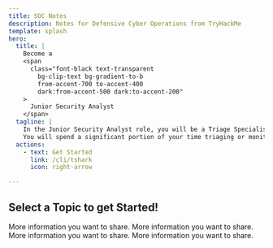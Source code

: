 ```yaml
---
title: SOC Notes
description: Notes for Defensive Cyber Operations from TryHackMe
template: splash
hero:
  title: |
    Become a
    <span
      class="font-black text-transparent
        bg-clip-text bg-gradient-to-b
        from-accent-700 to-accent-400
        dark:from-accent-500 dark:to-accent-200"
    >
      Junior Security Analyst
    </span>
  tagline: |
    In the Junior Security Analyst role, you will be a Triage Specialist.
    You will spend a significant portion of your time triaging or monitoring the event logs and alerts.
  actions:
    - text: Get Started
      link: /cli/tshark
      icon: right-arrow

---
```




## Select a Topic to get Started!

<CardGrid>
  <LinkCard title="CLI Tools" href="/soc-notes/cli/tshark">
    More information you want to share.
  </LinkCard>
   <LinkCard title="Tools" href="/soc-notes/tools/splunk/">
    More information you want to share.
  </LinkCard>
   <LinkCard title="DFIR" href="/soc-notes/dfir/ir-event-log-cheatsheet/">
    More information you want to share.
  </LinkCard>
  <LinkCard title="Miscellaneous" href="/soc-notes/uncategorized/email/">
    More information you want to share.
  </LinkCard>
</CardGrid>
